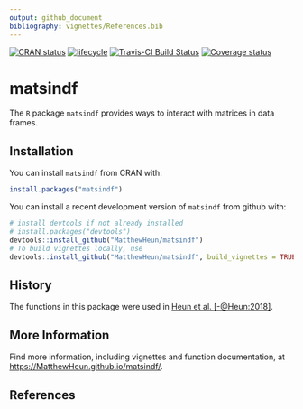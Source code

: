 ```yaml
---
output: github_document
bibliography: vignettes/References.bib
---
```


<!-- *********** -->
<!-- Note: README.md is generated from README.Rmd.   -->
<!-- Be sure to edit README.Rmd and generate the README.md file by Cmd/Ctl-shift-K -->
<!-- *********** -->

[![CRAN status](https://www.r-pkg.org/badges/version/matsindf)](https://cran.r-project.org/package=matsindf)
[![lifecycle](https://img.shields.io/badge/lifecycle-maturing-blue.svg)](https://www.tidyverse.org/lifecycle/#maturing)
[![Travis-CI Build Status](https://travis-ci.org/MatthewHeun/matsindf.svg?branch=master)](https://travis-ci.org/MatthewHeun/matsindf)
[![Coverage status](https://codecov.io/gh/MatthewHeun/matsindf/branch/master/graph/badge.svg)](https://codecov.io/github/MatthewHeun/matsindf?branch=master)


# matsindf

The `R` package `matsindf` provides 
ways to interact with matrices in data frames. 


## Installation

You can install `matsindf` from CRAN with:

```r
install.packages("matsindf")
```

You can install a recent development version of `matsindf` from github with:
```r
# install devtools if not already installed
# install.packages("devtools")
devtools::install_github("MatthewHeun/matsindf")
# To build vignettes locally, use
devtools::install_github("MatthewHeun/matsindf", build_vignettes = TRUE)
```


## History

The functions in this package were used in 
[Heun et al. [-@Heun:2018]](https://doi.org/10.1016/j.apenergy.2018.05.109).


## More Information

Find more information, including vignettes and function documentation, at 
<https://MatthewHeun.github.io/matsindf/>.


## References
